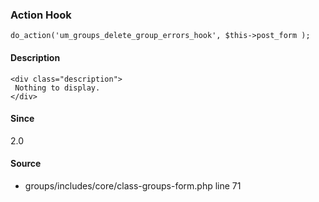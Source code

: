 
<UMBreadCrumb type="action"/>

### Action Hook    
    
```
do_action('um_groups_delete_group_errors_hook', $this->post_form );
```

#### Description
    <div class="description">
     Nothing to display.
    </div>

#### Since
<div class="description">
2.0
</div>

#### Source
  - <Link href="https://github.com/ultimatemember/groups/tree/2.3.0/includes/core/class--form.php#L71">groups/includes/core/class-groups-form.php</Link> <Link href="https://github.com/ultimatemember/groups/tree/2.3.0/includes/core/class--form.php#L71">line 71</Link>

